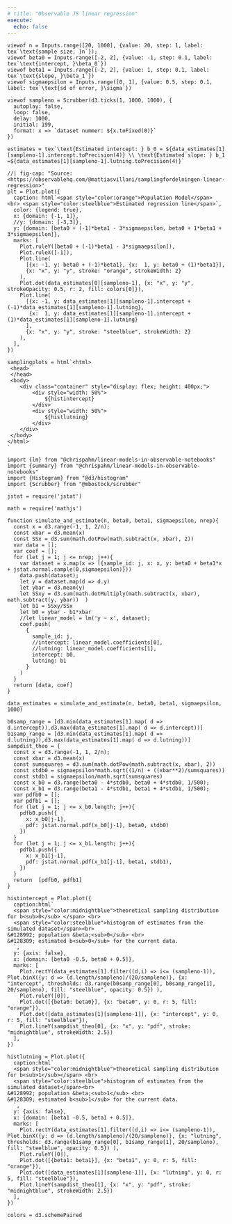 ```yaml
---
# title: "Observable JS linear regression"
execute:
  echo: false
---
```


<!-- ```{ojs} -->
<!-- md_colour = Inputs.color({label: "Highlight color cells", value: "#F0F0F0"}) -->
<!-- ``` -->

```ojs
viewof n = Inputs.range([20, 1000], {value: 20, step: 1, label: tex`\text{sample size, }n`});
viewof beta0 = Inputs.range([-2, 2], {value: -1, step: 0.1, label: tex`\text{intercept, }\beta_0`})
viewof beta1 = Inputs.range([-2, 2], {value: 1, step: 0.1, label: tex`\text{slope, }\beta_1`})
viewof sigmaepsilon = Inputs.range([0, 1], {value: 0.5, step: 0.1, label: tex`\text{sd of error, }\sigma`})
```


```ojs
viewof sampleno = Scrubber(d3.ticks(1, 1000, 1000), {
  autoplay: false,
  loop: false,
  delay: 1000,
  initial: 199,
  format: x => `dataset nummer: ${x.toFixed(0)}`
})
```


```ojs
estimates = tex`\text{Estimated intercept: } b_0 = ${data_estimates[1][sampleno-1].intercept.toPrecision(4)} \\ \text{Estimated slope: } b_1 =${data_estimates[1][sampleno-1].lutning.toPrecision(4)}`
```


```ojs
//| fig-cap: "Source: <https://observablehq.com/@mattiasvillani/samplingfordelningen-linear-regression>"
plt = Plot.plot({
  caption: html`<span style="color:orange">Population Model</span> <br> <span style="color:steelblue">Estimated regression line</span>`,
  color: {legend: true},
  x: {domain: [-1, 1]},
  //y: {domain: [-3,3]},
  y: {domain: [beta0 + (-1)*beta1 - 3*sigmaepsilon, beta0 + 1*beta1 + 3*sigmaepsilon]},
  marks: [
    Plot.ruleY([beta0 + (-1)*beta1 - 3*sigmaepsilon]),
    Plot.ruleX([-1]),
    Plot.line(
      [{x: -1, y: beta0 + (-1)*beta1}, {x:  1, y: beta0 + (1)*beta1}], 
      {x: "x", y: "y", stroke: "orange", strokeWidth: 2}
    ),
    Plot.dot(data_estimates[0][sampleno-1], {x: "x", y: "y", strokeOpacity: 0.5, r: 2, fill: colors[0]}),
    Plot.line(
      [{x: -1, y: data_estimates[1][sampleno-1].intercept + (-1)*data_estimates[1][sampleno-1].lutning}, 
       {x:  1, y: data_estimates[1][sampleno-1].intercept + (1)*data_estimates[1][sampleno-1].lutning}
      ], 
      {x: "x", y: "y", stroke: "steelblue", strokeWidth: 2}
    ),
  ],
})
```


```ojs
samplingplots = html`<html>
 <head>
 </head>
 <body>
    <div class="container" style="display: flex; height: 400px;">
        <div style="width: 50%">
            ${histintercept}
        </div>
        <div style="width: 50%">
            ${histlutning}
        </div>
    </div>
 </body>
</html>
`
```

```ojs
import {lm} from "@chrispahm/linear-models-in-observable-notebooks"
import {summary} from "@chrispahm/linear-models-in-observable-notebooks"
import {Histogram} from "@d3/histogram"
import {Scrubber} from "@mbostock/scrubber"
```


```ojs
jstat = require('jstat')
```


```ojs
math = require('mathjs')
```


```ojs
function simulate_and_estimate(n, beta0, beta1, sigmaepsilon, nrep){
  const x = d3.range(-1, 1, 2/n);
  const xbar = d3.mean(x)
  const SSx = d3.sum(math.dotPow(math.subtract(x, xbar), 2))
  var data = [];
  var coef = [];
  for (let j = 1; j <= nrep; j++){
    var dataset = x.map(x => ({sample_id: j, x: x, y: beta0 + beta1*x + jstat.normal.sample(0,sigmaepsilon)}))
    data.push(dataset);
    let y = dataset.map(d => d.y)
    let ybar = d3.mean(y)
    let SSxy = d3.sum(math.dotMultiply(math.subtract(x, xbar), math.subtract(y, ybar))  )
    let b1 = SSxy/SSx
    let b0 = ybar - b1*xbar
    //let linear_model = lm('y ~ x', dataset);
    coef.push(
      {
        sample_id: j, 
        //intercept: linear_model.coefficients[0],
        //lutning: linear_model.coefficients[1],
        intercept: b0,
        lutning: b1
      }
    )
  }
  return [data, coef]
}
```
  

```ojs
data_estimates = simulate_and_estimate(n, beta0, beta1, sigmaepsilon, 1000)
```

```ojs
b0samp_range = [d3.min(data_estimates[1].map( d => d.intercept)),d3.max(data_estimates[1].map( d => d.intercept))]
b1samp_range = [d3.min(data_estimates[1].map( d => d.lutning)),d3.max(data_estimates[1].map( d => d.lutning))]
sampdist_theo = {
  const x = d3.range(-1, 1, 2/n);
  const xbar = d3.mean(x)
  const sumsquares = d3.sum(math.dotPow(math.subtract(x, xbar), 2))
  const stdb0 = sigmaepsilon*math.sqrt((1/n) + ((xbar**2)/sumsquares))
  const stdb1 = sigmaepsilon/math.sqrt(sumsquares)
  const x_b0 = d3.range(beta0 - 4*stdb0, beta0 + 4*stdb0, 1/500);
  const x_b1 = d3.range(beta1 - 4*stdb1, beta1 + 4*stdb1, 1/500);
  var pdfb0 = [];
  var pdfb1 = [];
  for (let j = 1; j <= x_b0.length; j++){
    pdfb0.push({
      x: x_b0[j-1], 
      pdf: jstat.normal.pdf(x_b0[j-1], beta0, stdb0)
    })
  }
  for (let j = 1; j <= x_b1.length; j++){
    pdfb1.push({
      x: x_b1[j-1], 
      pdf: jstat.normal.pdf(x_b1[j-1], beta1, stdb1),
    })
  }
  return  [pdfb0, pdfb1]
}
```

```ojs
histintercept = Plot.plot({
  caption:html`
  <span style="color:midnightblue">theoretical sampling distribution for b<sub>0</sub> </span> <br>
  <span style="color:steelblue">histogram of estimates from the simulated dataset</span><br>
&#128992; population &beta;<sub>0</sub> <br>
&#128309; estimated b<sub>0</sub> for the current data.
  `,
  y: {axis: false},
  x: {domain: [beta0 -0.5, beta0 + 0.5]},
  marks: [
    Plot.rectY(data_estimates[1].filter((d,i) => i<= (sampleno-1)), Plot.binX({y: d => (d.length/sampleno)/(20/sampleno)}, {x: "intercept", thresholds: d3.range(b0samp_range[0], b0samp_range[1], 20/sampleno), fill: "steelblue", opacity: 0.5}) ),
    Plot.ruleY([0]),
    Plot.dot([{beta0: beta0}], {x: "beta0", y: 0, r: 5, fill: "orange"}),
    Plot.dot([data_estimates[1][sampleno-1]], {x: "intercept", y: 0, r: 5, fill: "steelblue"}),
    Plot.lineY(sampdist_theo[0], {x: "x", y: "pdf", stroke: "midnightblue", strokeWidth: 2.5})
  ],
})
```


```ojs
histlutning = Plot.plot({
  caption:html` 
  <span style="color:midnightblue">theoretical sampling distribution for b<sub>1</sub></span> <br>
  <span style="color:steelblue">histogram of estimates from the simulated dataset</span><br>
&#128992; population &beta;<sub>1</sub> <br>
&#128309; estimated b<sub>1</sub> for the current data.
  `,
  y: {axis: false},
  x: {domain: [beta1 -0.5, beta1 + 0.5]},
  marks: [
    Plot.rectY(data_estimates[1].filter((d,i) => i<= (sampleno-1)), Plot.binX({y: d => (d.length/sampleno)/(20/sampleno)}, {x: "lutning", thresholds: d3.range(b1samp_range[0], b1samp_range[1], 20/sampleno), fill: "steelblue", opacity: 0.5}) ),
    Plot.ruleY([0]),
    Plot.dot([{beta1: beta1}], {x: "beta1", y: 0, r: 5, fill: "orange"}),
    Plot.dot([data_estimates[1][sampleno-1]], {x: "lutning", y: 0, r: 5, fill: "steelblue"}),
    Plot.lineY(sampdist_theo[1], {x: "x", y: "pdf", stroke: "midnightblue", strokeWidth: 2.5})
  ],
})  
```

```ojs
colors = d3.schemePaired
```

